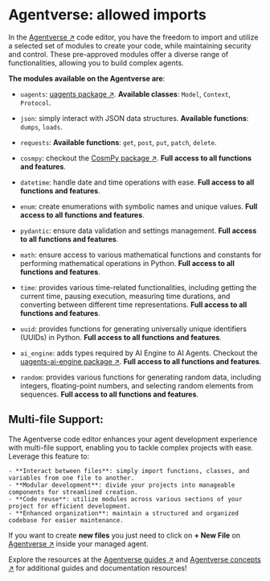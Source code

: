 # Agentverse: allowed imports

In the [Agentverse ↗️](https://agentverse.ai/) code editor, you have the freedom to import and utilize a selected set of modules to create your code, while maintaining security and control. These pre-approved modules offer a diverse range of functionalities, allowing you to build complex agents.

**The modules available on the Agentverse are**:

- `uagents`: [uagents package ↗️](https://pypi.org/project/uagents/). **Available classes**: `Model`, `Context`, `Protocol`.

- `json`: simply interact with JSON data structures. **Available functions**: `dumps`, `loads`.

- `requests`:  **Available functions**: `get`, `post`, `put`, `patch`, `delete`.

- `cosmpy`: checkout the [CosmPy package ↗️](https://pypi.org/project/cosmpy/). **Full access to all functions and features**.

- `datetime`: handle date and time operations with ease. **Full access to all functions and features**.

- `enum`: create enumerations with symbolic names and unique values. **Full access to all functions and features**.

- `pydantic`: ensure data validation and settings management. **Full access to all functions and features**.

- `math`: ensure access to various mathematical functions and constants for performing mathematical operations in Python. **Full access to all functions and features**.

- `time`: provides various time-related functionalities, including getting the current time, pausing execution, measuring time durations, and converting between different time representations. **Full access to all functions and features**.

- `uuid`: provides functions for generating universally unique identifiers (UUIDs) in Python. **Full access to all functions and features**.

- `ai_engine`: adds types required by AI Engine to AI Agents. Checkout the [uagents-ai-engine package ↗️](https://pypi.org/project/uagents-ai-engine//). **Full access to all functions and features**.

- `random`: provides various functions for generating random data, including integers, floating-point numbers, and selecting random elements from sequences. **Full access to all functions and features**.

## Multi-file Support:

The Agentverse code editor enhances your agent development experience with multi-file support, enabling you to tackle complex projects with ease. Leverage this feature to:

    - **Interact between files**: simply import functions, classes, and variables from one file to another.
    - **Modular development**: divide your projects into manageable components for streamlined creation.
    - **Code reuse**: utilize modules across various sections of your project for efficient development.
    - **Enhanced organization**: maintain a structured and organized codebase for easier maintenance.

If you want to create **new files** you just need to click on **+ New File** on [Agentverse ↗️](https://agentverse.ai/) inside your managed agent.

Explore the resources at the [Agentverse guides ↗️](/guides#agentverse) and [Agentverse concepts ↗️](/concepts#agentverse) for additional guides and documentation resources!
